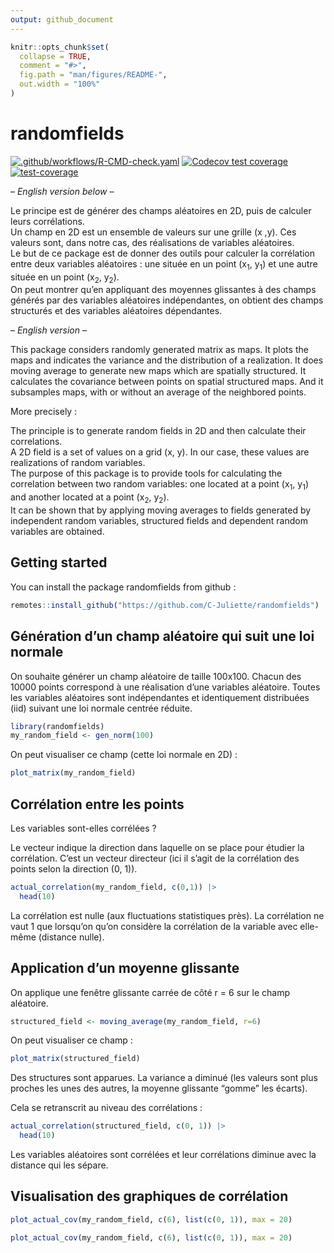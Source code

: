 ```yaml
---
output: github_document
---
```


<!-- README.md is generated from README.Rmd. Please edit that file -->

```r
knitr::opts_chunk$set(
  collapse = TRUE,
  comment = "#>",
  fig.path = "man/figures/README-",
  out.width = "100%"
)
```

# randomfields

<!-- badges: start -->
[![.github/workflows/R-CMD-check.yaml](https://github.com/C-Juliette/randomfields/actions/workflows/R-CMD-check.yaml/badge.svg)](https://github.com/C-Juliette/randomfields/actions/workflows/R-CMD-check.yaml)
[![Codecov test coverage](https://codecov.io/gh/C-Juliette/randomfields/branch/main/graph/badge.svg)](https://codecov.io/gh/C-Juliette/randomfields?branch=main)
[![test-coverage](https://github.com/C-Juliette/randomfields/actions/workflows/test-coverage.yaml/badge.svg)](https://github.com/C-Juliette/randomfields/actions/workflows/test-coverage.yaml)
<!-- badges: end -->


-- *English version below* --

Le principe est de générer des champs aléatoires en 2D, puis de calculer leurs corrélations.  
Un champ en 2D est un ensemble de valeurs sur une grille (x ,y). Ces valeurs sont, dans notre cas, des réalisations de variables aléatoires.  
Le but de ce package est de donner des outils pour calculer la corrélation entre deux variables aléatoires : une située en un point (x<sub>1</sub>, y<sub>1</sub>) et une autre située en un point (x<sub>2</sub>, y<sub>2</sub>).  
On peut montrer qu'en appliquant des moyennes glissantes à des champs générés par des variables aléatoires indépendantes, on obtient des champs structurés et des variables aléatoires dépendantes.


-- *English version* --

This package considers randomly generated matrix as maps. It plots the maps and indicates the variance and the distribution of a realization. It does moving average to generate new maps which are spatially structured. It calculates the covariance between points on spatial structured maps. And it subsamples maps, with or without an average of the neighbored points.

More precisely : 

The principle is to generate random fields in 2D and then calculate their correlations.  
A 2D field is a set of values on a grid (x, y). In our case, these values are realizations of random variables.  
The purpose of this package is to provide tools for calculating the correlation between two random variables: one located at a point (x<sub>1</sub>, y<sub>1</sub>) and another located at a point (x<sub>2</sub>, y<sub>2</sub>).  
It can be shown that by applying moving averages to fields generated by independent random variables, structured fields and dependent random variables are obtained.



## Getting started

You can install the package randomfields from github :

``` r
remotes::install_github("https://github.com/C-Juliette/randomfields")
```

## Génération d'un champ aléatoire qui suit une loi normale

On souhaite générer un champ aléatoire de taille 100x100. Chacun des 10000 points correspond à une réalisation d'une variables aléatoire. Toutes les variables aléatoires sont indépendantes et identiquement distribuées (iid) suivant une loi normale centrée réduite. 

```r
library(randomfields)
my_random_field <- gen_norm(100)
```

On peut visualiser ce champ (cette loi normale en 2D) : 

```r
plot_matrix(my_random_field)
```


## Corrélation entre les points 

Les variables sont-elles corrélées ?

Le vecteur indique la direction dans laquelle on se place pour étudier la corrélation. C'est un vecteur directeur (ici il s'agit de la corrélation des points selon la direction (0, 1)).

```r
actual_correlation(my_random_field, c(0,1)) |> 
  head(10)
```
La corrélation est nulle (aux fluctuations statistiques près). 
La corrélation ne vaut 1 que lorsqu'on qu'on considère la corrélation de la variable avec elle-même (distance nulle).

## Application d'un moyenne glissante

On applique une fenêtre glissante carrée de côté r = 6 sur le champ aléatoire.

```r
structured_field <- moving_average(my_random_field, r=6)
```

On peut visualiser ce champ : 

```r
plot_matrix(structured_field)
```

Des structures sont apparues. La variance a diminué (les valeurs sont plus proches les unes des autres, la moyenne glissante "gomme" les écarts).

Cela se retranscrit au niveau des corrélations :

```r
actual_correlation(structured_field, c(0, 1)) |> 
  head(10)
```

Les variables aléatoires sont corrélées et leur corrélations diminue avec la distance qui les sépare.


## Visualisation des graphiques de corrélation

```r
plot_actual_cov(my_random_field, c(6), list(c(0, 1)), max = 20)
```

```r
plot_actual_cov(my_random_field, c(6), list(c(0, 1)), max = 20)
```


